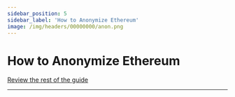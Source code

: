 ```yaml
---
sidebar_position: 5
sidebar_label: 'How to Anonymize Ethereum'
image: /img/headers/00000000/anon.png
---
```



# How to Anonymize Ethereum
<AnonymizeETHIntro />

[Review the rest of the guide](/wiki/how-to-anonymize-eth#step-0--create-a-fresh-ethereum-account)

---
